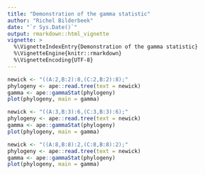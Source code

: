 ```yaml
---
title: "Demonstration of the gamma statistic"
author: "Richel Bilderbeek"
date: "`r Sys.Date()`"
output: rmarkdown::html_vignette
vignette: >
  %\VignetteIndexEntry{Demonstration of the gamma statistic}
  %\VignetteEngine{knitr::rmarkdown}
  %\VignetteEncoding{UTF-8}
---
```


```r
newick <- "((A:2,B:2):8,(C:2,B:2):8);"
phylogeny <- ape::read.tree(text = newick)
gamma <- ape::gammaStat(phylogeny)
plot(phylogeny, main = gamma)
```

```r
newick <- "((A:3,B:3):6,(C:3,B:3):6);"
phylogeny <- ape::read.tree(text = newick)
gamma <- ape::gammaStat(phylogeny)
plot(phylogeny, main = gamma)
```


```r
newick <- "((A:8,B:8):2,(C:8,B:8):2);"
phylogeny <- ape::read.tree(text = newick)
gamma <- ape::gammaStat(phylogeny)
plot(phylogeny, main = gamma)
```
